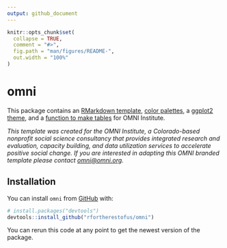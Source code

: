 ```yaml
---
output: github_document
---
```


```r
knitr::opts_chunk$set(
  collapse = TRUE,
  comment = "#>",
  fig.path = "man/figures/README-",
  out.width = "100%"
)
```

# omni

This package contains an [RMarkdown template](articles/rmarkdown.html), [color palettes](articles/colors.html), a [ggplot2 theme](articles/theme.html), and a [function to make tables](articles/tables.html) for OMNI Institute. 

*This template was created for the OMNI Institute, a Colorado-based nonprofit social science consultancy that provides integrated research and evaluation, capacity building, and data utilization services to accelerate positive social change. If you are interested in adapting this OMNI branded template please contact [omni@omni.org](mailto:omni@omni.org).*

## Installation

You can install `omni` from [GitHub](https://github.com/) with:

``` r
# install.packages("devtools")
devtools::install_github("rfortherestofus/omni")
```

You can rerun this code at any point to get the newest version of the package.
